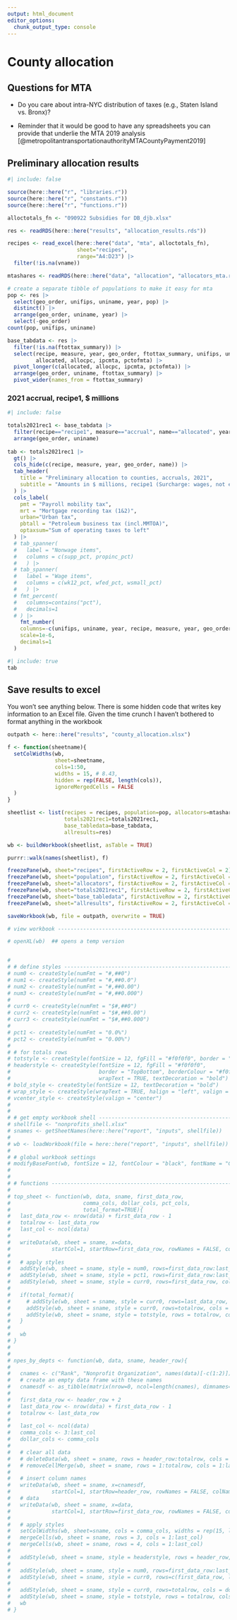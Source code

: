 ```yaml
---
output: html_document
editor_options: 
  chunk_output_type: console
---
```


# County allocation


## Questions for MTA

-   Do you care about intra-NYC distribution of taxes (e.g., Staten Island vs. Bronx)?

-   Reminder that it would be good to have any spreadsheets you can provide that underlie the MTA 2019 analysis [@metropolitantransportationauthorityMTACountyPayment2019]

## Preliminary allocation results

```r
#| include: false

source(here::here("r", "libraries.r"))
source(here::here("r", "constants.r"))
source(here::here("r", "functions.r"))

alloctotals_fn <- "090922 Subsidies for DB_djb.xlsx"

res <- readRDS(here::here("results", "allocation_results.rds"))

recipes <- read_excel(here::here("data", "mta", alloctotals_fn),
                      sheet="recipes",
                      range="A4:D23") |> 
  filter(!is.na(vname))

mtashares <- readRDS(here::here("data", "allocation", "allocators_mta.rds"))

# create a separate tibble of populations to make it easy for mta
pop <- res |> 
  select(geo_order, unifips, uniname, year, pop) |> 
  distinct() |> 
  arrange(geo_order, uniname, year) |> 
  select(-geo_order)
count(pop, unifips, uniname)

base_tabdata <- res |> 
  filter(!is.na(ftottax_summary)) |> 
  select(recipe, measure, year, geo_order, ftottax_summary, unifips, uniname,
         allocated, allocpc, ipcmta, pctofmta) |> 
  pivot_longer(c(allocated, allocpc, ipcmta, pctofmta)) |> 
  arrange(geo_order, uniname, ftottax_summary) |> 
  pivot_wider(names_from = ftottax_summary)


```

### 2021 accrual, recipe1,  \$ millions


```r
#| include: false

totals2021rec1 <- base_tabdata |> 
  filter(recipe=="recipe1", measure=="accrual", name=="allocated", year==2021) |> 
  arrange(geo_order, uniname)
  
tab <- totals2021rec1 |>   
  gt() |> 
  cols_hide(c(recipe, measure, year, geo_order, name)) |> 
  tab_header(
    title = "Preliminary allocation to counties, accruals, 2021",
    subtitle = "Amounts in $ millions, recipe1 (Surcharge: wages, not employment, by industry)"
  ) |> 
  cols_label(
    pmt = "Payroll mobility tax",
    mrt = "Mortgage recording tax (1&2)",
    urban="Urban tax",
    pbtall = "Petroleum business tax (incl.MMTOA)",
    optaxsum="Sum of operating taxes to left"
  ) |> 
  # tab_spanner(
  #   label = "Nonwage items",
  #   columns = c(supp_pct, propinc_pct)
  #   ) |> 
  # tab_spanner(
  #   label = "Wage items",
  #   columns = c(wk12_pct, wfed_pct, wsmall_pct)
  #   ) |> 
  # fmt_percent(
  #   columns=contains("pct"),
  #   decimals=1
  # ) |>
    fmt_number(
    columns=-c(unifips, uniname, year, recipe, measure, year, geo_order, name),
    scale=1e-6,
    decimals=1
  )

```

```r
#| include: true
tab
```



<!-- ### 2021 \$ per capita -->

<!-- ```{r} -->
<!-- #| include: false -->
<!-- tabdata <- res |>  -->
<!--   filter(rectype!="nyc") |>  -->
<!--   filter(year==2021, measure=="accrual") |>  -->
<!--   select(year, vname, unifips, uniname, allocpc) |>  -->
<!--   pivot_wider(names_from = vname, values_from = allocpc) |>  -->
<!--   mutate(mrt=mrt1 + mrt2) |>  -->
<!--   mutate(order=case_when(uniname=="MCTD" ~ 100, -->
<!--                          uniname=="New York City" ~ 99, -->
<!--                          uniname=="Suburban" ~ 98, -->
<!--                          TRUE ~ 1)) |>  -->
<!--   arrange(order, uniname) |>  -->
<!--   select(unifips, uniname, year, pmt, pbt, mrt, urban, mansion, -->
<!--          contains("mmtoa"), contains("mtaaid"), sutinternet) -->

<!-- tab <- tabdata |>  -->
<!--   gt() |>  -->
<!--   tab_header( -->
<!--     title = "Preliminary allocation to counties", -->
<!--     subtitle = "Per capita amounts" -->
<!--   ) |>  -->
<!--   cols_label( -->
<!--     pmt = "Payroll mobility tax", -->
<!--     pbt = "Petroleum business tax", -->
<!--     mrt = "Mortgage recording tax", -->
<!--     urban = "Urban tax" -->
<!--   ) |>  -->
<!--   # tab_spanner( -->
<!--   #   label = "Nonwage items", -->
<!--   #   columns = c(supp_pct, propinc_pct) -->
<!--   #   ) |>  -->
<!--   # tab_spanner( -->
<!--   #   label = "Wage items", -->
<!--   #   columns = c(wk12_pct, wfed_pct, wsmall_pct) -->
<!--   #   ) |>  -->
<!--   # fmt_percent( -->
<!--   #   columns=contains("pct"), -->
<!--   #   decimals=1 -->
<!--   # ) |> -->
<!--     fmt_number( -->
<!--     columns=-c(unifips, uniname, year), -->
<!--     scale=1, -->
<!--     decimals=1 -->
<!--   ) -->

<!-- ``` -->


<!-- ```{r} -->
<!-- #| include: true -->
<!-- tab -->
<!-- ``` -->


<!-- ### 2021 per capita indexed to overall MTA per-capita amount -->


<!-- ```{r} -->
<!-- #| include: false -->
<!-- tabdata <- res |>  -->
<!--   filter(rectype!="nyc") |>  -->
<!--   filter(year==2021, measure=="accrual") |>  -->
<!--   select(year, vname, unifips, uniname, ipcmta) |>  -->
<!--   pivot_wider(names_from = vname, values_from = ipcmta) |>  -->
<!--   mutate(mrt=mrt1 + mrt2) |>  -->
<!--   mutate(order=case_when(uniname=="MCTD" ~ 100, -->
<!--                          uniname=="New York City" ~ 99, -->
<!--                          uniname=="Suburban" ~ 98, -->
<!--                          TRUE ~ 1)) |>  -->
<!--   arrange(order, uniname) |>  -->
<!--   select(unifips, uniname, year, pmt, pbt, mrt, urban, mansion, -->
<!--          contains("mmtoa"), contains("mtaaid"), sutinternet) -->

<!-- tab <- tabdata |>  -->
<!--   gt() |>  -->
<!--   tab_header( -->
<!--     title = "Preliminary allocation to counties", -->
<!--     subtitle = "Indexed per capita amounts" -->
<!--   ) |>  -->
<!--   cols_label( -->
<!--     pmt = "Payroll mobility tax", -->
<!--     pbt = "Petroleum business tax", -->
<!--     mrt = "Mortgage recording tax", -->
<!--     urban = "Urban tax" -->
<!--   ) |>  -->
<!--   # tab_spanner( -->
<!--   #   label = "Nonwage items", -->
<!--   #   columns = c(supp_pct, propinc_pct) -->
<!--   #   ) |>  -->
<!--   # tab_spanner( -->
<!--   #   label = "Wage items", -->
<!--   #   columns = c(wk12_pct, wfed_pct, wsmall_pct) -->
<!--   #   ) |>  -->
<!--   # fmt_percent( -->
<!--   #   columns=contains("pct"), -->
<!--   #   decimals=1 -->
<!--   # ) |> -->
<!--     fmt_number( -->
<!--     columns=-c(unifips, uniname, year), -->
<!--     scale=1, -->
<!--     decimals=3 -->
<!--   ) -->

<!-- ``` -->


<!-- ```{r} -->
<!-- #| include: true -->
<!-- tab -->
<!-- ``` -->



<!-- ### 2021 amounts as % of MTA total -->

<!-- ```{r} -->
<!-- #| include: false -->
<!-- tabdata <- res |>  -->
<!--   filter(rectype!="nyc") |>  -->
<!--   filter(year==2021, measure=="accrual") |>  -->
<!--   select(year, vname, unifips, uniname, allocated) |>  -->
<!--   pivot_wider(names_from = vname, values_from = allocated) |>  -->
<!--   mutate(mrt=mrt1 + mrt2) |>  -->
<!--   select(unifips, uniname, year, pmt, pbt, mrt, urban, mansion, -->
<!--          contains("mmtoa"), contains("mtaaid"), sutinternet) |>  -->
<!--   mutate(order=case_when(uniname=="MCTD" ~ 100, -->
<!--                          uniname=="New York City" ~ 99, -->
<!--                          uniname=="Suburban" ~ 98, -->
<!--                          TRUE ~ 1)) |>  -->
<!--   arrange(order, uniname) |>  -->
<!--   mutate(sum = rowSums(across(-c(unifips, uniname, year))), -->
<!--          across(-c(unifips, uniname, year), ~ .x / .x[uniname=="MCTD"])) |>  -->
<!--   select(-order) -->

<!-- tab <- tabdata |>  -->
<!--   gt() |>  -->
<!--   tab_header( -->
<!--     title = "Preliminary allocation to counties", -->
<!--     subtitle = "Amounts in $ millions" -->
<!--   ) |>  -->
<!--   cols_label( -->
<!--     pmt = "Payroll mobility tax", -->
<!--     pbt = "Petroleum business tax", -->
<!--     mrt = "Mortgage recording tax", -->
<!--     urban = "Urban tax" -->
<!--   ) |>  -->
<!--   # tab_spanner( -->
<!--   #   label = "Nonwage items", -->
<!--   #   columns = c(supp_pct, propinc_pct) -->
<!--   #   ) |>  -->
<!--   # tab_spanner( -->
<!--   #   label = "Wage items", -->
<!--   #   columns = c(wk12_pct, wfed_pct, wsmall_pct) -->
<!--   #   ) |>  -->
<!--   # fmt_percent( -->
<!--   #   columns=contains("pct"), -->
<!--   #   decimals=1 -->
<!--   # ) |> -->
<!--     fmt_percent( -->
<!--     columns=-c(unifips, uniname, year), -->
<!--     decimals=1 -->
<!--   ) -->

<!-- ``` -->

<!-- ```{r} -->
<!-- #| include: true -->
<!-- tab -->
<!-- ``` -->


## Save results to excel

You won't see anything below. There is some hidden code that writes key information to an Excel file.
Given the time crunch I haven't bothered to format anything in the workbook

```r

outpath <- here::here("results", "county_allocation.xlsx")

f <- function(sheetname){
  setColWidths(wb,
               sheet=sheetname,
               cols=1:50,
               widths = 15, # 8.43,
               hidden = rep(FALSE, length(cols)),
               ignoreMergedCells = FALSE
  )
}

sheetlist <- list(recipes = recipes, population=pop, allocators=mtashares, 
                  totals2021rec1=totals2021rec1,
                  base_tabledata=base_tabdata,
                  allresults=res)

wb <- buildWorkbook(sheetlist, asTable = TRUE)

purrr::walk(names(sheetlist), f)

freezePane(wb, sheet="recipes", firstActiveRow = 2, firstActiveCol = 2)
freezePane(wb, sheet="population", firstActiveRow = 2, firstActiveCol = 4)
freezePane(wb, sheet="allocators", firstActiveRow = 2, firstActiveCol = 7)
freezePane(wb, sheet="totals2021rec1", firstActiveRow = 2, firstActiveCol = 8)
freezePane(wb, sheet="base_tabledata", firstActiveRow = 2, firstActiveCol = 8)
freezePane(wb, sheet="allresults", firstActiveRow = 2, firstActiveCol = 9)

saveWorkbook(wb, file = outpath, overwrite = TRUE)

# view workbook -----------------------------------------------------------

# openXL(wb)  ## opens a temp version


# 
# # define styles -----------------------------------------------------------
# num0 <- createStyle(numFmt = "#,##0")
# num1 <- createStyle(numFmt = "#,##0.0")
# num2 <- createStyle(numFmt = "#,##0.00")
# num3 <- createStyle(numFmt = "#,##0.000")
# 
# curr0 <- createStyle(numFmt = "$#,##0")
# curr2 <- createStyle(numFmt = "$#,##0.00")
# curr3 <- createStyle(numFmt = "$#,##0.000")
# 
# pct1 <- createStyle(numFmt = "0.0%")
# pct2 <- createStyle(numFmt = "0.00%")
# 
# # for totals rows
# totstyle <- createStyle(fontSize = 12, fgFill = "#f0f0f0", border = "TopBottom", borderColour = "#f0f0f0")
# headerstyle <- createStyle(fontSize = 12, fgFill = "#f0f0f0", 
#                            border = "TopBottom", borderColour = "#f0f0f0", 
#                            wrapText = TRUE, textDecoration = "bold")
# bold_style <- createStyle(fontSize = 12, textDecoration = "bold")
# wrap_style <- createStyle(wrapText = TRUE, halign = "left", valign = "center")
# vcenter_style <- createStyle(valign = "center")
# 
# 
# # get empty workbook shell ------------------------------------------------------
# shellfile <- "nonprofits_shell.xlsx"
# snames <- getSheetNames(here::here("report", "inputs", shellfile))
# 
# wb <- loadWorkbook(file = here::here("report", "inputs", shellfile))
# 
# # global workbook settings
# modifyBaseFont(wb, fontSize = 12, fontColour = "black", fontName = "Calibri")
# 
# 
# # functions ---------------------------------------------------------------
# 
# top_sheet <- function(wb, data, sname, first_data_row,
#                       comma_cols, dollar_cols, pct_cols,
#                       total_format=TRUE){
#   last_data_row <- nrow(data) + first_data_row - 1
#   totalrow <- last_data_row
#   last_col <- ncol(data)
#   
#   writeData(wb, sheet = sname, x=data,
#             startCol=1, startRow=first_data_row, rowNames = FALSE, colNames = FALSE)
#   
#   # apply styles
#   addStyle(wb, sheet = sname, style = num0, rows=first_data_row:last_data_row, cols = comma_cols, gridExpand = TRUE)
#   addStyle(wb, sheet = sname, style = pct1, rows=first_data_row:last_data_row, cols = pct_cols, gridExpand = TRUE)
#   addStyle(wb, sheet = sname, style = curr0, rows=first_data_row, cols = dollar_cols)
#   
#   if(total_format){
#     # addStyle(wb, sheet = sname, style = curr0, rows=last_data_row, cols = dollar_cols)
#     addStyle(wb, sheet = sname, style = curr0, rows=totalrow, cols = dollar_cols, stack=TRUE)
#     addStyle(wb, sheet = sname, style = totstyle, rows = totalrow, cols = 1:last_col, stack=TRUE)
#   }
#   
#   wb
# }
# 
# 
# npes_by_depts <- function(wb, data, sname, header_row){
#   
#   cnames <- c("Rank", "Nonprofit Organization", names(data)[-c(1:2)])
#   # create an empty data frame with these names
#   cnamesdf <- as_tibble(matrix(nrow=0, ncol=length(cnames), dimnames=list(NULL, cnames)))
#   
#   first_data_row <- header_row + 2
#   last_data_row <- nrow(data) + first_data_row - 1
#   totalrow <- last_data_row
#   
#   last_col <- ncol(data)
#   comma_cols <- 3:last_col
#   dollar_cols <- comma_cols
#   
#   # clear all data
#   # deleteData(wb, sheet = sname, rows = header_row:totalrow, cols = 1:last_col, gridExpand = TRUE)
#   # removeCellMerge(wb, sheet = sname, rows = 1:totalrow, cols = 1:last_col)
#   
#   # insert column names
#   writeData(wb, sheet = sname, x=cnamesdf,
#             startCol=1, startRow=header_row, rowNames = FALSE, colNames = TRUE)
#   # data
#   writeData(wb, sheet = sname, x=data,
#             startCol=1, startRow=first_data_row, rowNames = FALSE, colNames = FALSE)
#   
#   # apply styles
#   setColWidths(wb, sheet=sname, cols = comma_cols, widths = rep(15, length(comma_cols)))
#   mergeCells(wb, sheet = sname, rows = 3, cols = 1:last_col)
#   mergeCells(wb, sheet = sname, rows = 4, cols = 1:last_col)
#   
#   addStyle(wb, sheet = sname, style = headerstyle, rows = header_row, cols = 1:last_col, stack=TRUE)
#   
#   addStyle(wb, sheet = sname, style = num0, rows=first_data_row:last_data_row, cols = comma_cols, gridExpand = TRUE)
#   addStyle(wb, sheet = sname, style = curr0, rows=c(first_data_row, last_data_row), cols = dollar_cols, gridExpand = TRUE)
#   
#   addStyle(wb, sheet = sname, style = curr0, rows=totalrow, cols = dollar_cols, stack=TRUE)
#   addStyle(wb, sheet = sname, style = totstyle, rows = totalrow, cols = 1:last_col, stack=TRUE)
#   wb
# }

```



